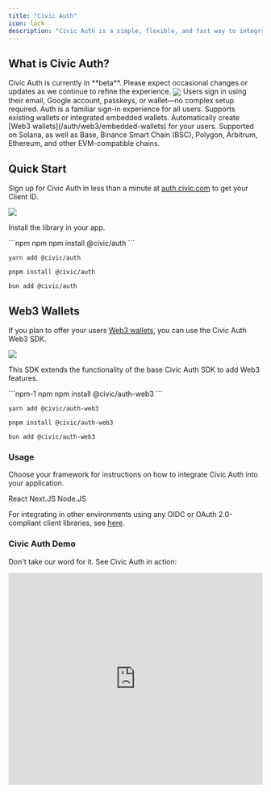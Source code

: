 ```yaml
---
title: "Civic Auth"
icon: lock
description: "Civic Auth is a simple, flexible, and fast way to integrate authentication into your applications. Enable familiar sign-in options while offering optional embedded wallets and unlocking blockchain benefits for your users."
---
```


## What is Civic Auth?

<Info>
  Civic Auth is currently in **beta**. Please expect occasional changes or updates as we continue to refine the experience.
</Info>


<Frame className="image-60 image-rounded" caption="Civic Auth: User-Facing View">
  <img src="/images/image-1.png" align="center" />
</Frame>

<CardGroup>
  <Card title="Integrated login." icon="user">
    Users sign in using their email, Google account, passkeys, or wallet—no complex setup required.
  </Card>
  <Card title="Adaptable onboarding." icon="user-plus">
    Auth is a familiar sign-in experience for all users. Supports existing wallets or integrated embedded wallets.
  </Card>
  <Card title="Embedded wallets." icon="wallet">
    Automatically create [Web3 wallets](/auth/web3/embedded-wallets) for your users.
  </Card>
  <Card title="Multichain support." icon="gear">
    Supported on Solana, as well as Base, Binance Smart Chain (BSC), Polygon, Arbitrum, Ethereum, and other EVM-compatible chains.
  </Card>
</CardGroup>

## Quick Start

Sign up for Civic Auth in less than a minute at [auth.civic.com](https://auth.civic.com) to get your Client ID.

<Frame caption="Civic Auth: Admin Dashboard - Integration Steps">
  <img src="/images/image-2.png" />
</Frame>

Install the library in your app.

<CodeGroup>
  ```npm npm
  npm install @civic/auth
  ```

  ```yarn yarn
  yarn add @civic/auth
  ```

  ```pnpm pnpm
  pnpm install @civic/auth
  ```

  ```bun bun
  bun add @civic/auth
  ```
</CodeGroup>

## Web3 Wallets

If you plan to offer your users [Web3 wallets](/auth#web3-wallets), you can use the Civic Auth Web3 SDK.

<Frame caption="Civic Auth: Admin Dashboard - Web3 Wallets Support">
  <img src="/images/image-3.png" />
</Frame>

This SDK extends the functionality of the base Civic Auth SDK to add Web3 features.

<CodeGroup>
  ```npm-1 npm
  npm install @civic/auth-web3
  ```

  ```yarn-1 yarn
  yarn add @civic/auth-web3
  ```

  ```pnpm-1 pnpm
  pnpm install @civic/auth-web3
  ```

  ```bun-1 bun
  bun add @civic/auth-web3
  ```
</CodeGroup>

### Usage

Choose your framework for instructions on how to integrate Civic Auth into your application.

<CardGroup cols={3}>
  <Card img="/images/image-4.png" href="/auth/integration/react">
    React
  </Card>
  <Card img="/images/image-5.jpeg" href="/auth/integration/nextjs">
    Next.JS
  </Card>
  <Card img="/images/image-6.png" href="/auth/integration/nodejs">
    Node.JS
  </Card>
</CardGroup>


For integrating in other environments using any OIDC or OAuth 2.0-compliant client libraries, see [here](/auth/integration/other).

### Civic Auth Demo

Don't take our word for it. See Civic Auth in action:

<Frame>
  <iframe width="100%" height="420" src="https://www.youtube.com/embed/vk01H9cB7fQ" title="Demo - Civic Auth for seamless user management" frameborder="0" allow="accelerometer; autoplay; clipboard-write; encrypted-media; gyroscope; picture-in-picture; web-share" referrerpolicy="strict-origin-when-cross-origin" allowfullscreen></iframe>
</Frame>

